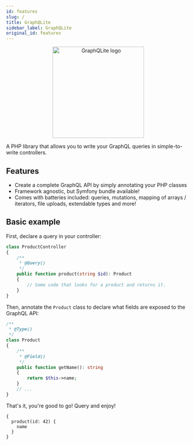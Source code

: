 ```yaml
---
id: features
slug: /
title: GraphQLite
sidebar_label: GraphQLite
original_id: features
---
```


<p align="center">
    <img src="https://graphqlite.thecodingmachine.io/img/logo.svg" alt="GraphQLite logo" width="250" height="250" />
</p>


A PHP library that allows you to write your GraphQL queries in simple-to-write controllers.

## Features

* Create a complete GraphQL API by simply annotating your PHP classes
* Framework agnostic, but Symfony bundle available!
* Comes with batteries included: queries, mutations, mapping of arrays / iterators, file uploads, extendable types and more!

## Basic example

First, declare a query in your controller:

```php
class ProductController
{
    /**
     * @Query()
     */
    public function product(string $id): Product
    {
        // Some code that looks for a product and returns it.
    }
}
```

Then, annotate the `Product` class to declare what fields are exposed to the GraphQL API:

```php
/**
 * @Type()
 */
class Product
{
    /**
     * @Field()
     */
    public function getName(): string
    {
        return $this->name;
    }
    // ...
}
```

That's it, you're good to go! Query and enjoy!

```grapql
{
  product(id: 42) {
    name
  }
}
```
